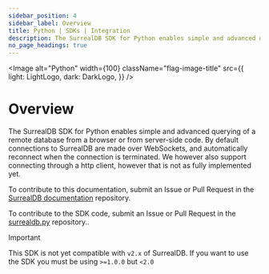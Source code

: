 ```yaml
---
sidebar_position: 4
sidebar_label: Overview
title: Python | SDKs | Integration
description: The SurrealDB SDK for Python enables simple and advanced querying of a remote or embedded database.
no_page_headings: true
---
```




<Image
    alt="Python"
    width={100}
    className="flag-image-title"
    src={{
        light: LightLogo,
        dark: DarkLogo,
    }}
/>

# Overview

The SurrealDB SDK for Python enables simple and advanced querying of a remote database from a browser or from server-side code. By default connections to SurrealDB are made over WebSockets, and automatically reconnect when the connection is terminated. We however also support connecting through a http client, however that is not as fully implemented yet.

To contribute to this documentation, submit an Issue or Pull Request in the [SurrealDB documentation](https://github.com/surrealdb/docs.surrealdb.com) repository.

To contribute to the SDK code, submit an Issue or Pull Request in the [surrealdb.py](https://github.com/surrealdb/surrealdb.py) repository..

> [!IMPORTANT]
>  This SDK is not yet compatible with `v2.x` of SurrealDB. If you want to use the SDK you must be using `>=1.0.0` but `<2.0`
